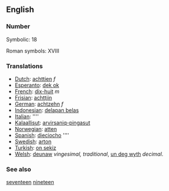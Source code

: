 ==English==

===Number===
Symbolic: 18

Roman symbols: XVIII

===Translations===

*[[Dutch]]: [[achttien]] ''f''
*[[Esperanto]]: [[dek ok]]
*[[French]]: [[dix-huit]] ''m''
*[[Frisian]]: [[achttjin]]
*[[German]]: [[achtzehn]] ''f''
*[[Indonesian]]: [[delapan belas]]
*[[Italian]]: [[]] ''''
*[[Kalaallisut]]: [[arvirsaniq-pingasut]]
*[[Norwegian]]: [[atten]]
*[[Spanish]]: [[dieciocho]] ''''
*[[Swedish]]: [[arton]]
*[[Turkish]]: [[on sekiz]]
*[[Welsh]]: [[deunaw]] ''vingesimal, traditional'', [[un deg wyth]] ''decimal''.
 
===See also===

[[seventeen]] [[nineteen]]